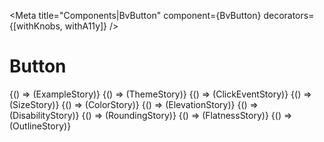 

<Meta
  title="Components|BvButton"
  component={BvButton}
  decorators={[withKnobs, withA11y]}
/>

# Button

<Props of={BvButton} />

<Preview>
  <Story name="Example">
    {() => (ExampleStory)}
  </Story>
</Preview>

<Preview>
  <Story name="Theme">
    {() => (ThemeStory)}
  </Story>
</Preview>

<Preview>
  <Story name="Click event">
    {() => (ClickEventStory)}
  </Story>
</Preview>

<Preview>
  <Story name="Size">
    {() => (SizeStory)}
  </Story>
</Preview>

<Preview>
  <Story name="Color">
    {() => (ColorStory)}
  </Story>
</Preview>

<Preview>
  <Story name="Elevation">
    {() => (ElevationStory)}
  </Story>
</Preview>

<Preview>
  <Story name="Disability">
    {() => (DisabilityStory)}
  </Story>
</Preview>

<Preview>
  <Story name="Rounding">
    {() => (RoundingStory)}
  </Story>
</Preview>

<Preview>
  <Story name="Flatness">
    {() => (FlatnessStory)}
  </Story>
</Preview>

<Preview>
  <Story name="Outline">
    {() => (OutlineStory)}
  </Story>
</Preview>
